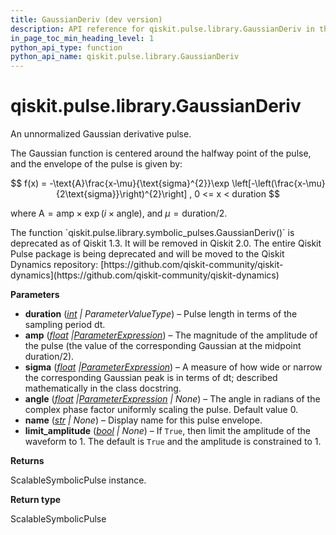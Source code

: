```yaml
---
title: GaussianDeriv (dev version)
description: API reference for qiskit.pulse.library.GaussianDeriv in the dev version of qiskit
in_page_toc_min_heading_level: 1
python_api_type: function
python_api_name: qiskit.pulse.library.GaussianDeriv
---
```


<span id="qiskit-pulse-library-gaussianderiv" />

# qiskit.pulse.library.GaussianDeriv

<Function id="qiskit.pulse.library.GaussianDeriv" isDedicatedPage={true} github="https://github.com/Qiskit/qiskit/tree/main/qiskit/pulse/library/symbolic_pulses.py#L1282-L1343" signature="qiskit.pulse.library.GaussianDeriv(duration, amp, sigma, angle=0.0, name=None, limit_amplitude=None)">
  An unnormalized Gaussian derivative pulse.

  The Gaussian function is centered around the halfway point of the pulse, and the envelope of the pulse is given by:

$$
f(x) = -\text{A}\frac{x-\mu}{\text{sigma}^{2}}\exp
\left[-\left(\frac{x-\mu}{2\text{sigma}}\right)^{2}\right]  ,  0 <= x < duration
$$

  where $\text{A} = \text{amp} \times\exp\left(i\times\text{angle}\right)$, and $\mu=\text{duration}/2$.

  <Admonition title="Deprecated since version 1.3" type="danger">
    The function `qiskit.pulse.library.symbolic_pulses.GaussianDeriv()` is deprecated as of Qiskit 1.3. It will be removed in Qiskit 2.0. The entire Qiskit Pulse package is being deprecated and will be moved to the Qiskit Dynamics repository: [https://github.com/qiskit-community/qiskit-dynamics](https://github.com/qiskit-community/qiskit-dynamics)
  </Admonition>

  **Parameters**

  *   **duration** ([*int*](https://docs.python.org/3/library/functions.html#int "(in Python v3.13)") *| ParameterValueType*) – Pulse length in terms of the sampling period dt.
  *   **amp** ([*float*](https://docs.python.org/3/library/functions.html#float "(in Python v3.13)")  *|*[*ParameterExpression*](circuit-parameter-expression "qiskit.circuit.ParameterExpression")) – The magnitude of the amplitude of the pulse (the value of the corresponding Gaussian at the midpoint duration/2).
  *   **sigma** ([*float*](https://docs.python.org/3/library/functions.html#float "(in Python v3.13)")  *|*[*ParameterExpression*](circuit-parameter-expression "qiskit.circuit.ParameterExpression")) – A measure of how wide or narrow the corresponding Gaussian peak is in terms of dt; described mathematically in the class docstring.
  *   **angle** ([*float*](https://docs.python.org/3/library/functions.html#float "(in Python v3.13)")  *|*[*ParameterExpression*](circuit-parameter-expression "qiskit.circuit.ParameterExpression") *| None*) – The angle in radians of the complex phase factor uniformly scaling the pulse. Default value 0.
  *   **name** ([*str*](https://docs.python.org/3/library/stdtypes.html#str "(in Python v3.13)") *| None*) – Display name for this pulse envelope.
  *   **limit\_amplitude** ([*bool*](https://docs.python.org/3/library/functions.html#bool "(in Python v3.13)") *| None*) – If `True`, then limit the amplitude of the waveform to 1. The default is `True` and the amplitude is constrained to 1.

  **Returns**

  ScalableSymbolicPulse instance.

  **Return type**

  ScalableSymbolicPulse
</Function>


